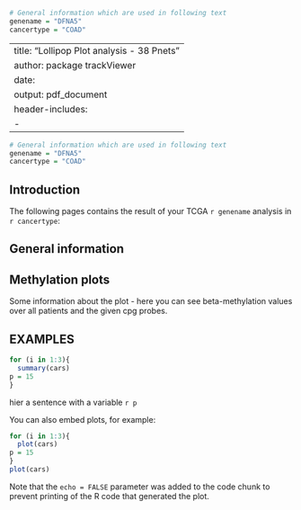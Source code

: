 ```r
# General information which are used in following text
genename = "DFNA5"
cancertype = "COAD"
```


---
title: "Lollipop Plot analysis - 38 Pnets"
author: package trackViewer
date: \today
output: pdf_document
header-includes:
- \usepackage{booktabs}
---

```r
# General information which are used in following text
genename = "DFNA5"
cancertype = "COAD"
```


Introduction
-------------

The following pages contains the result of your TCGA  `r genename` analysis in `r cancertype`:

\begin{itemize}
      \item general information
      \item methylation plots
      \item survival analysis
\end{itemize}


General information
-------------------

\begin{table}[!ht]
\caption[test]{general information}
\begin{tabular}{rl}
\textbf{Parameters} & \textbf{Values} \\ 
\toprule
\# samples & ? \\
\# normal samples & ?\\
\# tumor samples & ?\\
\bottomrule
\end{tabular}
\label{table:Allpath}
\end{table}


Methylation plots
-------------------
Some information about the plot - here you can see beta-methylation values over all patients and the given cpg probes.


\includegraphics{/home/agoepfert/documents/tcga/Plot_Methylation_Expression/methylation_plot/TCGA_MetyhlExprPlot_COAD_DFNA5.pdf}


EXAMPLES
--------

```r
for (i in 1:3){
  summary(cars)
p = 15
}

```

hier a sentence with a variable `r p`

You can also embed plots, for example:

```r
for (i in 1:3){
  plot(cars)
p = 15
}
plot(cars)
```

Note that the `echo = FALSE` parameter was added to the code chunk to prevent printing of the R code that generated the plot.

